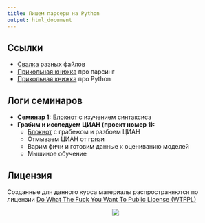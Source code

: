 ```yaml
---
title: Пишем парсеры на Python
output: html_document
---
```


## Ссылки

* [Свалка](https://github.com/FUlyankin/Parsers) разных файлов
* [Прикольная книжка](https://github.com/FUlyankin/Parsers/raw/master/Ryan_Mitchell_Web_Scraping_with_Python-_Collecting_Data_from_the_Modern_Web_2015.pdf) про парсинг
* [Прикольная книжка](https://github.com/FUlyankin/Parsers/raw/master/Python_Cookbook_3rd_Edition_proglib.pdf) про Python 

## Логи семинаров 

* **Семинар 1:**  [Блокнот](https://github.com/FUlyankin/Parsers/blob/master/sems/1_Python_intro.ipynb) с изучением синтаксиса
* **Грабим и исследуем ЦИАН (проект номер 1):**
  * [Блокнот](https://github.com/FUlyankin/Parsers/blob/master/sems/CIAN_parser.ipynb) с грабежом и разбоем ЦИАН 
  * Отмываем ЦИАН от грязи
  * Варим фичи и готовим данные к оцениванию моделей
  * Мышиное обучение 


Лицензия
----------
Созданные для данного курса материалы распространяются по лицензии [Do What The Fuck You Want To Public License (WTFPL)](http://www.wtfpl.net/)

<center>
![](https://pp.vk.me/c628518/v628518275/387e/jkyZ06tAVpE.jpg)
</center>





